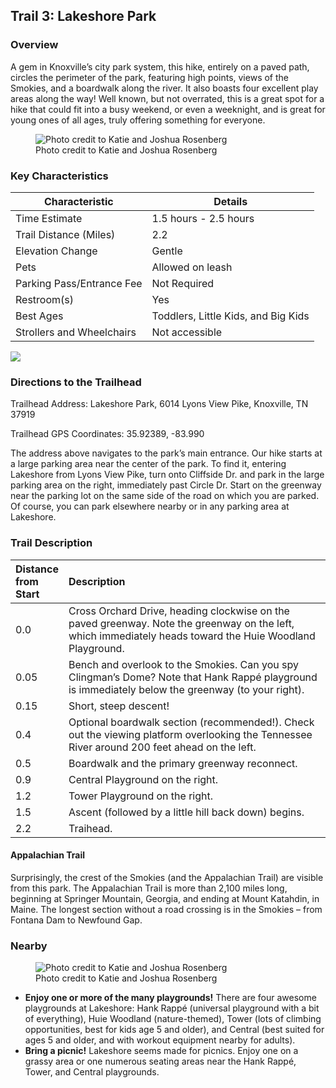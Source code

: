 ## Trail 3: Lakeshore Park

### Overview

A gem in Knoxville's city park system, this hike, entirely on a paved path, circles the perimeter of the park, featuring high points, views of the Smokies, and a boardwalk along the river. It also boasts four excellent play areas along the way! Well known, but not overrated, this is a great spot for a hike that could fit into a busy weekend, or even a weeknight, and is great for young ones of all ages, truly offering something for everyone.

![Photo credit to Katie and Joshua Rosenberg](img/lakeshore-new.jpeg)

### Key Characteristics

| **Characteristic**        | **Details**                         |
|---------------------------|-------------------------------------|
| Time Estimate             | 1.5 hours - 2.5 hours               |
| Trail Distance (Miles)    | 2.2                                 |
| Elevation Change          | Gentle                              |
| Pets                      | Allowed on leash                    |
| Parking Pass/Entrance Fee | Not Required                        |
| Restroom(s)               | Yes                                 |
| Best Ages                 | Toddlers, Little Kids, and Big Kids |
| Strollers and Wheelchairs | Not accessible                      |

![](maps/trail-03-map.jpeg)

### Directions to the Trailhead

Trailhead Address: Lakeshore Park, 6014 Lyons View Pike, Knoxville, TN 37919

Trailhead GPS Coordinates: 35.92389, -83.990

The address above navigates to the park's main entrance. Our hike starts at a large parking area near the center of the park. To find it, entering Lakeshore from Lyons View Pike, turn onto Cliffside Dr. and park in the large parking area on the right, immediately past Circle Dr. Start on the greenway near the parking lot on the same side of the road on which you are parked. Of course, you can park elsewhere nearby or in any parking area at Lakeshore.

### Trail Description

| Distance from Start | Description                                                                                                                                               |
|:--------------------|:----------------------------------------------------------------------------------------------------------------------------------------------------------|
| 0.0                 | Cross Orchard Drive, heading clockwise on the paved greenway. Note the greenway on the left, which immediately heads toward the Huie Woodland Playground. |
| 0.05                | Bench and overlook to the Smokies. Can you spy Clingman's Dome? Note that Hank Rappé playground is immediately below the greenway (to your right).        |
| 0.15                | Short, steep descent!                                                                                                                                     |
| 0.4                 | Optional boardwalk section (recommended!). Check out the viewing platform overlooking the Tennessee River around 200 feet ahead on the left.              |
| 0.5                 | Boardwalk and the primary greenway reconnect.                                                                                                             |
| 0.9                 | Central Playground on the right.                                                                                                                          |
| 1.2                 | Tower Playground on the right.                                                                                                                            |
| 1.5                 | Ascent (followed by a little hill back down) begins.                                                                                                      |
| 2.2                 | Traihead.                                                                                                                                                 |

::: {.callout-note appearance="simple" icon="true"}
#### Appalachian Trail

Surprisingly, the crest of the Smokies (and the Appalachian Trail) are visible from this park. The Appalachian Trail is more than 2,100 miles long, beginning at Springer Mountain, Georgia, and ending at Mount Katahdin, in Maine. The longest section without a road crossing is in the Smokies – from Fontana Dam to Newfound Gap.\
:::

### Nearby

![Photo credit to Katie and Joshua Rosenberg](img/huie.jpg)

-   **Enjoy one or more of the many playgrounds!** There are four awesome playgrounds at Lakeshore: Hank Rappé (universal playground with a bit of everything), Huie Woodland (nature-themed), Tower (lots of climbing opportunities, best for kids age 5 and older), and Central (best suited for ages 5 and older, and with workout equipment nearby for adults).
-   **Bring a picnic!** Lakeshore seems made for picnics. Enjoy one on a grassy area or one numerous seating areas near the Hank Rappé, Tower, and Central playgrounds.
